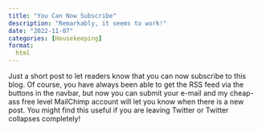 ```yaml
---
title: "You Can Now Subscribe"
description: "Remarkably, it seems to work!"
date: "2022-11-07"
categories: [Housekeeping]
format:
  html
---
```


Just a short post to let readers know that you can now subscribe to this blog.  Of course, you have always been able to get the RSS feed via the buttons in the navbar, but now you can submit your e-mail and my cheap-ass free level MailChimp account will let you know when there is a new post.  You might find this useful if you are leaving Twitter or Twitter collapses completely!
